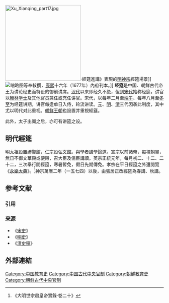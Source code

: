 [[File:Xu_Xianqing_part17.jpg|240px]]·經筵進講》表現的[[明神宗|明神宗]]經筵場景]]
[[File:日講四書解義.jpg|缩略图]]等奉敕撰，[[康熙|康熙]]十六年（1677年）內府刊本。]]
'''经筵'''是中国、朝鮮古代帝王为讲论经史而特设的御前讲席。[[汉代|汉代]]以来即经久不绝，但到[[宋代|宋代]]始称经筵，讲官以[[翰林学士|翰林学士]]及其他官员兼任或充任讲官。宋代，以每年二月至[[端午|端午]]、每年八月至[[冬至|冬至]]为经筵讲期，讲官每逢单日入侍，轮流讲读。[[元朝|元]]、[[明|明]]、[[清|清]]三代因袭此制度，其中尤以明代对此重视。[[朝鮮王朝|朝鮮王朝]]也設置并重視經筵。

此外，太子出阁之后，亦可有讲筵之设。

== 明代經筵 ==
明太祖設置禮賢館，仁宗設弘文館。與學者講學論道。宣宗以前諸帝，每視朝畢，無日不御文華殿或便殿，召大臣及儒臣講讀。英宗正統元年，每月初二、十二、二十二，三次舉行開經筵，寒暑暫免，假日先期傳免。孝宗在平日經筵之外還閱覽《[[永樂大典|永樂大典]]》。<ref>《大明世宗肅皇帝實錄·卷二十》</ref>神宗萬曆二年（一五七四）以後，由張居正改經筵為春講、秋講。

== 参考文献 ==
=== 引用 ===
{{Reflist}}

=== 来源 ===
* 《[[宋史|宋史]]》
* 《[[明史|明史]]》
* 《[[清史稿|清史稿]]》

==外部連結==
{{Wikisource further reading}}

[[Category:中国教育史|Category:中国教育史]]
[[Category:中国古代中央官制|Category:中国古代中央官制]]
[[Category:朝鮮教育史|Category:朝鮮教育史]]
[[Category:朝鮮古代中央官制|Category:朝鮮古代中央官制]]